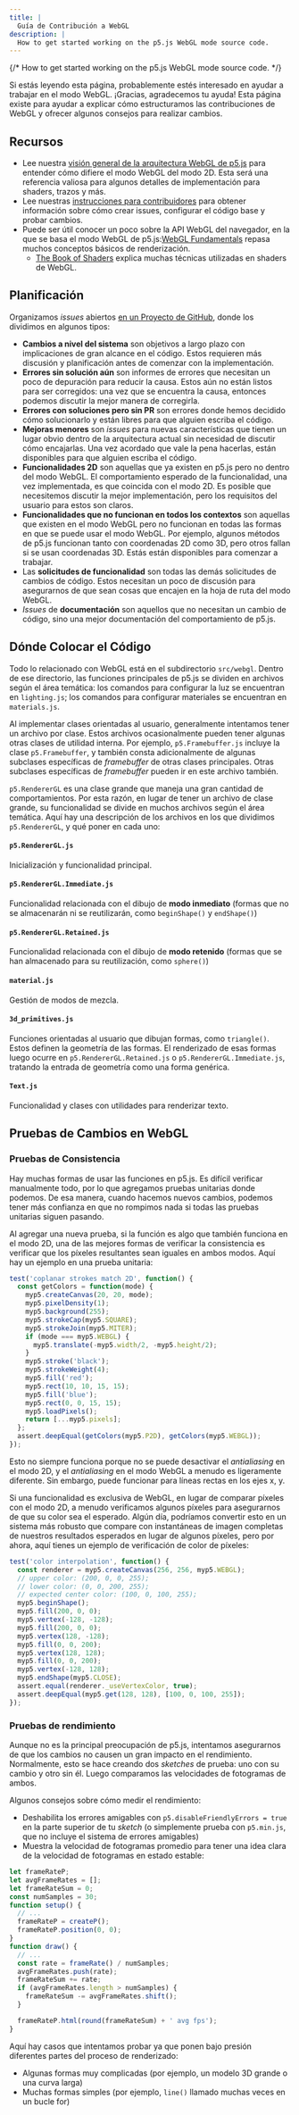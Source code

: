 ```yaml
---
title: |
  Guía de Contribución a WebGL
description: |
  How to get started working on the p5.js WebGL mode source code.
---
```

{/* How to get started working on the p5.js WebGL mode source code. */}



Si estás leyendo esta página, probablemente estés interesado en ayudar a trabajar en el modo WebGL. ¡Gracias, agradecemos tu ayuda! Esta página existe para ayudar a explicar cómo estructuramos las contribuciones de WebGL y ofrecer algunos consejos para realizar cambios.

## Recursos

* Lee nuestra [visión general de la arquitectura WebGL de p5.js](webgl_mode_architecture/) para entender cómo difiere el modo WebGL del modo 2D. Esta será una referencia valiosa para algunos detalles de implementación para shaders, trazos y más.
* Lee nuestras [instrucciones para contribuidores](https://p5js.org/contributor-docs/#/./contributor_guidelines) para obtener información sobre cómo crear issues, configurar el código base y probar cambios.
* Puede ser útil conocer un poco sobre la API WebGL del navegador, en la que se basa el modo WebGL de p5.js:[WebGL Fundamentals](https://webglfundamentals.org/) repasa muchos conceptos básicos de renderización.
  * [The Book of Shaders](https://thebookofshaders.com/) explica muchas técnicas utilizadas en shaders de WebGL.

## Planificación

Organizamos <em>issues</em> abiertos [en un Proyecto de GitHub](https://github.com/orgs/processing/projects/5), donde los dividimos en algunos tipos:

* **Cambios a nivel del sistema** son objetivos a largo plazo con implicaciones de gran alcance en el código. Estos requieren más discusión y planificación antes de comenzar con la implementación.
* **Errores sin solución aún** son informes de errores que necesitan un poco de depuración para reducir la causa. Estos aún no están listos para ser corregidos: una vez que se encuentra la causa, entonces podemos discutir la mejor manera de corregirla.
* **Errores con soluciones pero sin PR** son errores donde hemos decidido cómo solucionarlo y están libres para que alguien escriba el código.
* **Mejoras menores** son <em>issues</em> para nuevas características que tienen un lugar obvio dentro de la arquitectura actual sin necesidad de discutir cómo encajarlas. Una vez acordado que vale la pena hacerlas, están disponibles para que alguien escriba el código.
* **Funcionalidades 2D** son aquellas que ya existen en p5.js pero no dentro del modo WebGL. El comportamiento esperado de la funcionalidad, una vez implementada, es que coincida con el modo 2D. Es posible que necesitemos discutir la mejor implementación, pero los requisitos del usuario para estos son claros.
* **Funcionalidades que no funcionan en todos los contextos** son aquellas que existen en el modo WebGL pero no funcionan en todas las formas en que se puede usar el modo WebGL. Por ejemplo, algunos métodos de p5.js funcionan tanto con coordenadas 2D como 3D, pero otros fallan si se usan coordenadas 3D. Estás están disponibles para comenzar a trabajar.
* Las **solicitudes de funcionalidad** son todas las demás solicitudes de cambios de código. Estos necesitan un poco de discusión para asegurarnos de que sean cosas que encajen en la hoja de ruta del modo WebGL.
* <em>Issues</em> de **documentación** son aquellos que no necesitan un cambio de código, sino una mejor documentación del comportamiento de p5.js.

## Dónde Colocar el Código

Todo lo relacionado con WebGL está en el subdirectorio `src/webgl`. Dentro de ese directorio, las funciones principales de p5.js se dividen en archivos según el área temática: los comandos para configurar la luz se encuentran en `lighting.js`; los comandos para configurar materiales se encuentran en `materials.js`.

Al implementar clases orientadas al usuario, generalmente intentamos tener un archivo por clase. Estos archivos ocasionalmente pueden tener algunas otras clases de utilidad interna. Por ejemplo, `p5.Framebuffer.js` incluye la clase `p5.Framebuffer`, y también consta adicionalmente de algunas subclases específicas de <em>framebuffer</em> de otras clases principales. Otras subclases específicas de <em>framebuffer</em> pueden ir en este archivo también.

`p5.RendererGL` es una clase grande que maneja una gran cantidad de comportamientos. Por esta razón, en lugar de tener un archivo de clase grande, su funcionalidad se divide en muchos archivos según el área temática. Aquí hay una descripción de los archivos en los que dividimos `p5.RendererGL`, y qué poner en cada uno:

#### `p5.RendererGL.js`

Inicialización y funcionalidad principal.

#### `p5.RendererGL.Immediate.js`

Funcionalidad relacionada con el dibujo de **modo inmediato** (formas que no se almacenarán ni se reutilizarán, como `beginShape()` y `endShape()`)

#### `p5.RendererGL.Retained.js`

Funcionalidad relacionada con el dibujo de **modo retenido** (formas que se han almacenado para su reutilización, como `sphere()`)

#### `material.js`

Gestión de modos de mezcla.

#### `3d_primitives.js`

Funciones orientadas al usuario que dibujan formas, como `triangle()`. Estos definen la geometría de las formas. El renderizado de esas formas luego ocurre en `p5.RendererGL.Retained.js` o `p5.RendererGL.Immediate.js`, tratando la entrada de geometría como una forma genérica.

#### `Text.js`

Funcionalidad y clases con utilidades para renderizar texto.

## Pruebas de Cambios en WebGL

### Pruebas de Consistencia

Hay muchas formas de usar las funciones en p5.js. Es difícil verificar manualmente todo, por lo que agregamos pruebas unitarias donde podemos. De esa manera, cuando hacemos nuevos cambios, podemos tener más confianza en que no rompimos nada si todas las pruebas unitarias siguen pasando.

Al agregar una nueva prueba, si la función es algo que también funciona en el modo 2D, una de las mejores formas de verificar la consistencia es verificar que los píxeles resultantes sean iguales en ambos modos. Aquí hay un ejemplo en una prueba unitaria:

```js
test('coplanar strokes match 2D', function() {
  const getColors = function(mode) {
    myp5.createCanvas(20, 20, mode);
    myp5.pixelDensity(1);
    myp5.background(255);
    myp5.strokeCap(myp5.SQUARE);
    myp5.strokeJoin(myp5.MITER);
    if (mode === myp5.WEBGL) {
      myp5.translate(-myp5.width/2, -myp5.height/2);
    }
    myp5.stroke('black');
    myp5.strokeWeight(4);
    myp5.fill('red');
    myp5.rect(10, 10, 15, 15);
    myp5.fill('blue');
    myp5.rect(0, 0, 15, 15);
    myp5.loadPixels();
    return [...myp5.pixels];
  };
  assert.deepEqual(getColors(myp5.P2D), getColors(myp5.WEBGL));
});
```

Esto no siempre funciona porque no se puede desactivar el <em>antialiasing</em> en el modo 2D, y el <em>antialiasing</em> en el modo WebGL a menudo es ligeramente diferente. Sin embargo, puede funcionar para líneas rectas en los ejes x, y.

Si una funcionalidad es exclusiva de WebGL, en lugar de comparar píxeles con el modo 2D, a menudo verificamos algunos píxeles para asegurarnos de que su color sea el esperado. Algún día, podríamos convertir esto en un sistema más robusto que compare con instantáneas de imagen completas de nuestros resultados esperados en lugar de algunos píxeles, pero por ahora, aquí tienes un ejemplo de verificación de color de píxeles:

```js
test('color interpolation', function() {
  const renderer = myp5.createCanvas(256, 256, myp5.WEBGL);
  // upper color: (200, 0, 0, 255);
  // lower color: (0, 0, 200, 255);
  // expected center color: (100, 0, 100, 255);
  myp5.beginShape();
  myp5.fill(200, 0, 0);
  myp5.vertex(-128, -128);
  myp5.fill(200, 0, 0);
  myp5.vertex(128, -128);
  myp5.fill(0, 0, 200);
  myp5.vertex(128, 128);
  myp5.fill(0, 0, 200);
  myp5.vertex(-128, 128);
  myp5.endShape(myp5.CLOSE);
  assert.equal(renderer._useVertexColor, true);
  assert.deepEqual(myp5.get(128, 128), [100, 0, 100, 255]);
});
```

### Pruebas de rendimiento

Aunque no es la principal preocupación de p5.js, intentamos asegurarnos de que los cambios no causen un gran impacto en el rendimiento. Normalmente, esto se hace creando dos <em>sketches</em> de prueba: uno con su cambio y otro sin él. Luego comparamos las velocidades de fotogramas de ambos.

Algunos consejos sobre cómo medir el rendimiento:

* Deshabilita los errores amigables con `p5.disableFriendlyErrors = true` en la parte superior de tu <em>sketch</em> (o simplemente prueba con `p5.min.js`, que no incluye el sistema de errores amigables)
* Muestra la velocidad de fotogramas promedio para tener una idea clara de la velocidad de fotogramas en estado estable:

```js
let frameRateP;
let avgFrameRates = [];
let frameRateSum = 0;
const numSamples = 30;
function setup() {
  // ...
  frameRateP = createP();
  frameRateP.position(0, 0);
}
function draw() {
  // ...
  const rate = frameRate() / numSamples;
  avgFrameRates.push(rate);
  frameRateSum += rate;
  if (avgFrameRates.length > numSamples) {
    frameRateSum -= avgFrameRates.shift();
  }

  frameRateP.html(round(frameRateSum) + ' avg fps');
}
```

Aquí hay casos que intentamos probar ya que ponen bajo presión diferentes partes del proceso de renderizado:

* Algunas formas muy complicadas (por ejemplo, un modelo 3D grande o una curva larga)
* Muchas formas simples (por ejemplo, `line()` llamado muchas veces en un bucle for)
